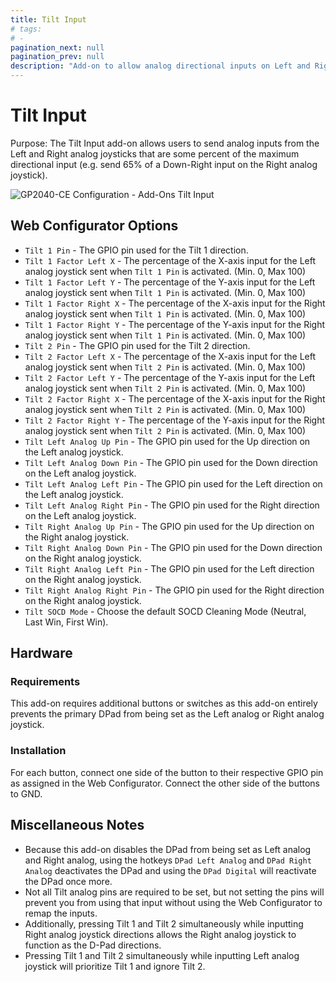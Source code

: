 ```yaml
---
title: Tilt Input
# tags:
# -
pagination_next: null
pagination_prev: null
description: "Add-on to allow analog directional inputs on Left and Right analog joystick at a percentage of maximum magnitude"
---
```


# Tilt Input

Purpose: The Tilt Input add-on allows users to send analog inputs from the Left and Right analog joysticks that are some percent of the maximum directional input (e.g. send 65% of a Down-Right input on the Right analog joystick).

![GP2040-CE Configuration - Add-Ons Tilt Input](../assets/images/gpc-add-ons-tilt.png)

## Web Configurator Options

- `Tilt 1 Pin` - The GPIO pin used for the Tilt 1 direction.
- `Tilt 1 Factor Left X` - The percentage of the X-axis input for the Left analog joystick sent when `Tilt 1 Pin` is activated. (Min. 0, Max 100)
- `Tilt 1 Factor Left Y` - The percentage of the Y-axis input for the Left analog joystick sent when `Tilt 1 Pin` is activated. (Min. 0, Max 100)
- `Tilt 1 Factor Right X` - The percentage of the X-axis input for the Right analog joystick sent when `Tilt 1 Pin` is activated. (Min. 0, Max 100)
- `Tilt 1 Factor Right Y` - The percentage of the Y-axis input for the Right analog joystick sent when `Tilt 1 Pin` is activated. (Min. 0, Max 100)
- `Tilt 2 Pin` - The GPIO pin used for the Tilt 2 direction.
- `Tilt 2 Factor Left X` - The percentage of the X-axis input for the Left analog joystick sent when `Tilt 2 Pin` is activated. (Min. 0, Max 100)
- `Tilt 2 Factor Left Y` - The percentage of the Y-axis input for the Left analog joystick sent when `Tilt 2 Pin` is activated. (Min. 0, Max 100)
- `Tilt 2 Factor Right X` - The percentage of the X-axis input for the Right analog joystick sent when `Tilt 2 Pin` is activated. (Min. 0, Max 100)
- `Tilt 2 Factor Right Y` - The percentage of the Y-axis input for the Right analog joystick sent when `Tilt 2 Pin` is activated. (Min. 0, Max 100)
- `Tilt Left Analog Up Pin` - The GPIO pin used for the Up direction on the Left analog joystick.
- `Tilt Left Analog Down Pin` - The GPIO pin used for the Down direction on the Left analog joystick.
- `Tilt Left Analog Left Pin` - The GPIO pin used for the Left direction on the Left analog joystick.
- `Tilt Left Analog Right Pin` - The GPIO pin used for the Right direction on the Left analog joystick.
- `Tilt Right Analog Up Pin` - The GPIO pin used for the Up direction on the Right analog joystick.
- `Tilt Right Analog Down Pin` - The GPIO pin used for the Down direction on the Right analog joystick.
- `Tilt Right Analog Left Pin` - The GPIO pin used for the Left direction on the Right analog joystick.
- `Tilt Right Analog Right Pin` - The GPIO pin used for the Right direction on the Right analog joystick.
- `Tilt SOCD Mode` - Choose the default SOCD Cleaning Mode (Neutral, Last Win, First Win).

## Hardware

### Requirements

This add-on requires additional buttons or switches as this add-on entirely prevents the primary DPad from being set as the Left analog or Right analog joystick.

### Installation

For each button, connect one side of the button to their respective GPIO pin as assigned in the Web Configurator. Connect the other side of the buttons to GND.

## Miscellaneous Notes

- Because this add-on disables the DPad from being set as Left analog and Right analog, using the hotkeys `DPad Left Analog` and `DPad Right Analog` deactivates the DPad and using the `DPad Digital` will reactivate the DPad once more.
- Not all Tilt analog pins are required to be set, but not setting the pins will prevent you from using that input without using the Web Configurator to remap the inputs.
- Additionally, pressing Tilt 1 and Tilt 2 simultaneously while inputting Right analog joystick directions allows the Right analog joystick to function as the D-Pad directions.
- Pressing Tilt 1 and Tilt 2 simultaneously while inputting Left analog joystick will prioritize Tilt 1 and ignore Tilt 2.

